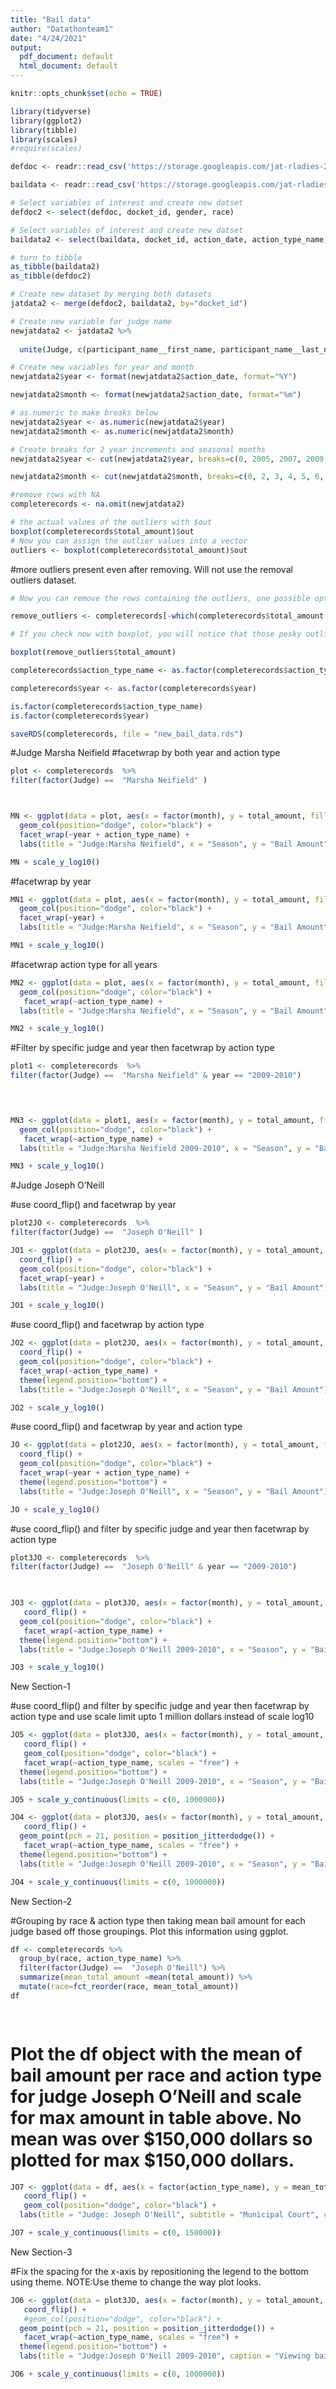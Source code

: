 ```yaml
---
title: "Bail data"
author: "Datathonteam1"
date: "4/24/2021"
output:
  pdf_document: default
  html_document: default
---
```


```r
knitr::opts_chunk$set(echo = TRUE)
```

```r
library(tidyverse)
library(ggplot2)
library(tibble)
library(scales)
#require(scales)
```

```r
defdoc <- readr::read_csv('https://storage.googleapis.com/jat-rladies-2021-datathon/defendant_docket_details.csv')
```

```r
baildata <- readr::read_csv('https://storage.googleapis.com/jat-rladies-2021-datathon/bail.csv')
```

```r
# Select variables of interest and create new datset
defdoc2 <- select(defdoc, docket_id, gender, race)
```

```r
# Select variables of interest and create new datset
baildata2 <- select(baildata, docket_id, action_date, action_type_name, total_amount, participant_name__first_name, participant_name__last_name)
```

```r
# turn to tibble 
as_tibble(baildata2)
as_tibble(defdoc2)
```

```r
# Create new dataset by merging both datasets
jatdata2 <- merge(defdoc2, baildata2, by="docket_id")
```

```r
# Create new variable for judge name 
newjatdata2 <- jatdata2 %>% 
  
  unite(Judge, c(participant_name__first_name, participant_name__last_name), sep = " ", remove = TRUE)
```

```r
# Create new variables for year and month
newjatdata2$year <- format(newjatdata2$action_date, format="%Y")

newjatdata2$month <- format(newjatdata2$action_date, format="%m")

# as.numeric to make breaks below
newjatdata2$year <- as.numeric(newjatdata2$year)
newjatdata2$month <- as.numeric(newjatdata2$month)

# Create breaks for 2 year increments and seasonal months
newjatdata2$year <- cut(newjatdata2$year, breaks=c(0, 2005, 2007, 2009, 2011, 2013, 2015, 2017, 2019, 2021), labels=c("2003-2004", "2005-2006", "2007-2008", "2009-2010", "2011-2012", "2013-2014", "2015-2016", "2017-2018", "2019-2020"), right = FALSE)

newjatdata2$month <- cut(newjatdata2$month, breaks=c(0, 2, 3, 4, 5, 6, 7, 8, 9, 10, 11, 12, 13), labels=c("Winter", "Winter", "Spring", "Spring", "Spring", "Summer", "Summer", "Summer", "Fall", "Fall", "Fall", "Winter"), right = FALSE)
```

```r
#remove rows with NA
completerecords <- na.omit(newjatdata2)
```

```r
# the actual values of the outliers with $out
boxplot(completerecords$total_amount)$out
# Now you can assign the outlier values into a vector
outliers <- boxplot(completerecords$total_amount)$out
```
#more outliers present even after removing. Will not use the removal outliers dataset. 
```r
# Now you can remove the rows containing the outliers, one possible option is:

remove_outliers <- completerecords[-which(completerecords$total_amount %in% outliers),]

# If you check now with boxplot, you will notice that those pesky outliers are gone

boxplot(remove_outliers$total_amount)
```

```r
completerecords$action_type_name <- as.factor(completerecords$action_type_name)

completerecords$year <- as.factor(completerecords$year)
```

```r
is.factor(completerecords$action_type_name)
is.factor(completerecords$year)
```

```r
saveRDS(completerecords, file = "new_bail_data.rds")
```


#Judge Marsha Neifield
#facetwrap by both year and action type
```r
plot <- completerecords  %>% 
filter(factor(Judge) ==  "Marsha Neifield" )



MN <- ggplot(data = plot, aes(x = factor(month), y = total_amount, fill = factor(race))) +
  geom_col(position="dodge", color="black") +
  facet_wrap(~year + action_type_name) +
  labs(title = "Judge:Marsha Neifield", x = "Season", y = "Bail Amount")

MN + scale_y_log10()

```
#facetwrap by year 
```r
MN1 <- ggplot(data = plot, aes(x = factor(month), y = total_amount, fill = factor(race))) +
  geom_col(position="dodge", color="black") +
  facet_wrap(~year) +
  labs(title = "Judge:Marsha Neifield", x = "Season", y = "Bail Amount")

MN1 + scale_y_log10()
```
#facetwrap action type for all years
```r
MN2 <- ggplot(data = plot, aes(x = factor(month), y = total_amount, fill = factor(race))) +
  geom_col(position="dodge", color="black") +
   facet_wrap(~action_type_name) +
  labs(title = "Judge:Marsha Neifield", x = "Season", y = "Bail Amount")

MN2 + scale_y_log10()
```
#Filter by specific judge and year then facetwrap by action type
```r
plot1 <- completerecords  %>% 
filter(factor(Judge) ==  "Marsha Neifield" & year == "2009-2010") 
  



MN3 <- ggplot(data = plot1, aes(x = factor(month), y = total_amount, fill = factor(race))) +
  geom_col(position="dodge", color="black") +
   facet_wrap(~action_type_name) +
  labs(title = "Judge:Marsha Neifield 2009-2010", x = "Season", y = "Bail Amount")

MN3 + scale_y_log10()

```

#Judge Joseph O'Neill

#use coord_flip() and facetwrap by year 
```r
plot2JO <- completerecords  %>%
filter(factor(Judge) ==  "Joseph O'Neill" )

JO1 <- ggplot(data = plot2JO, aes(x = factor(month), y = total_amount, fill = factor(race))) +
  coord_flip() +
  geom_col(position="dodge", color="black") +
  facet_wrap(~year) +
  labs(title = "Judge:Joseph O'Neill", x = "Season", y = "Bail Amount")

JO1 + scale_y_log10()
```

#use coord_flip() and facetwrap by action type 
```r
JO2 <- ggplot(data = plot2JO, aes(x = factor(month), y = total_amount, fill = factor(race))) +
  coord_flip() +
  geom_col(position="dodge", color="black") +
  facet_wrap(~action_type_name) +
  theme(legend.position="bottom") +
  labs(title = "Judge:Joseph O'Neill", x = "Season", y = "Bail Amount")

JO2 + scale_y_log10()
```

#use coord_flip() and facetwrap by year and action type 
```r
JO <- ggplot(data = plot2JO, aes(x = factor(month), y = total_amount, fill = factor(race))) +
  coord_flip() +
  geom_col(position="dodge", color="black") +
  facet_wrap(~year + action_type_name) +
  theme(legend.position="bottom") +
  labs(title = "Judge:Joseph O'Neill", x = "Season", y = "Bail Amount")

JO + scale_y_log10()
```

#use coord_flip() and filter by specific judge and year then facetwrap by action type
```r
plot3JO <- completerecords  %>% 
filter(factor(Judge) ==  "Joseph O'Neill" & year == "2009-2010") 
  


JO3 <- ggplot(data = plot3JO, aes(x = factor(month), y = total_amount, fill = factor(race))) +
   coord_flip() +
  geom_col(position="dodge", color="black") +
   facet_wrap(~action_type_name) +
  theme(legend.position="bottom") +
  labs(title = "Judge:Joseph O'Neill 2009-2010", x = "Season", y = "Bail Amount")

JO3 + scale_y_log10()

```


New Section-1

#use coord_flip() and filter by specific judge and year then facetwrap by action type and use scale limit upto 1 million dollars instead of scale log10
```r
JO5 <- ggplot(data = plot3JO, aes(x = factor(month), y = total_amount, fill = factor(race))) +
   coord_flip() +
   geom_col(position="dodge", color="black") +
   facet_wrap(~action_type_name, scales = "free") +
  theme(legend.position="bottom") +
  labs(title = "Judge:Joseph O'Neill 2009-2010", x = "Season", y = "Bail Amount")

JO5 + scale_y_continuous(limits = c(0, 1000000))
```

```r
JO4 <- ggplot(data = plot3JO, aes(x = factor(month), y = total_amount, fill = factor(race))) +
   coord_flip() +
  geom_point(pch = 21, position = position_jitterdodge()) +
   facet_wrap(~action_type_name, scales = "free") +
  theme(legend.position="bottom") +
  labs(title = "Judge:Joseph O'Neill 2009-2010", x = "Season", y = "Bail Amount")

JO4 + scale_y_continuous(limits = c(0, 1000000))
```

New Section-2

#Grouping by race & action type then taking mean bail amount for each judge based off those groupings. Plot this information using ggplot. 
```r
df <- completerecords %>%
  group_by(race, action_type_name) %>%
  filter(factor(Judge) ==  "Joseph O'Neill") %>%
  summarize(mean_total_amount =mean(total_amount)) %>%
  mutate(race=fct_reorder(race, mean_total_amount)) 
df

  
```

# Plot the df object with the mean of bail amount per race and action type for judge Joseph O'Neill and scale for max amount in table above. No mean was over $150,000 dollars so plotted for max $150,000 dollars. 
```r
JO7 <- ggplot(data = df, aes(x = factor(action_type_name), y = mean_total_amount, fill = race )) +
   coord_flip() +
   geom_col(position="dodge", color="black") +
  labs(title = "Judge: Joseph O'Neill", subtitle = "Municipal Court", caption = "Mean bail amount for all years judge has been in office grouped by race and action type.", x = "Action Type", y = "Mean Bail Amount")

JO7 + scale_y_continuous(limits = c(0, 150000))
```

New Section-3 

#Fix the spacing for the x-axis by repositioning the legend to the bottom using theme. NOTE:Use theme to change the way plot looks. 

```r

JO6 <- ggplot(data = plot3JO, aes(x = factor(month), y = total_amount, fill = factor(race))) +
   coord_flip() +
   #geom_col(position="dodge", color="black") +
  geom_point(pch = 21, position = position_jitterdodge()) +
   facet_wrap(~action_type_name, scales = "free") +
  theme(legend.position="bottom") +
  labs(title = "Judge:Joseph O'Neill 2009-2010", caption = "Viewing bail amount upto 1 million dollars only", subtitle = "Track record for 2 years (2009-2010)", x = "Season", y = "Bail Amount")

JO6 + scale_y_continuous(limits = c(0, 1000000))
```

















